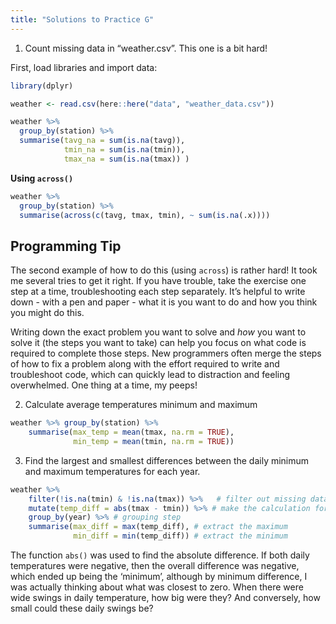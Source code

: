 ```yaml
---
title: "Solutions to Practice G"
---
```


(@) Count missing data in "weather.csv". This one is a bit hard! 

First, load libraries and import data: 

```r
library(dplyr)

weather <- read.csv(here::here("data", "weather_data.csv")) 
```


```r
weather %>%
  group_by(station) %>%
  summarise(tavg_na = sum(is.na(tavg)),
            tmin_na = sum(is.na(tmin)),
            tmax_na = sum(is.na(tmax)) )
```

**Using `across()`**

```r
weather %>%
  group_by(station) %>%
  summarise(across(c(tavg, tmax, tmin), ~ sum(is.na(.x))))
```



::: {.callout-note}
## Programming Tip

The second example of how to do this (using `across`) is rather hard! It took me several tries to get it right. If you have trouble, take the exercise one step at a time, troubleshooting each step separately. It's helpful to write down - with a pen and paper - what it is you want to do and how you think you might do this.

Writing down the exact problem you want to solve and *how* you want to solve it (the steps you want to take) can help you focus on what code is required to complete those steps. New programmers often merge the steps of how to fix a problem along with the effort required to write and troubleshoot code, which can quickly lead to distraction and feeling overwhelmed. One thing at a time, my peeps! 

:::

(@) Calculate average temperatures minimum and maximum

```r
weather %>% group_by(station) %>%
    summarise(max_temp = mean(tmax, na.rm = TRUE),
              min_temp = mean(tmin, na.rm = TRUE))
```

(@) Find the largest and smallest differences between the daily minimum and maximum temperatures for each year. 

```r
weather %>% 
    filter(!is.na(tmin) & !is.na(tmax)) %>%   # filter out missing data
    mutate(temp_diff = abs(tmax - tmin)) %>% # make the calculation for all 
    group_by(year) %>% # grouping step
    summarise(max_diff = max(temp_diff), # extract the maximum
              min_diff = min(temp_diff)) # extract the minimum
```

The function `abs()` was used to find the absolute difference. If both daily temperatures were negative, then the overall difference was negative, which ended up being the 'minimum', although by minimum difference, I was actually thinking about what was closest to zero. When there were wide swings in daily temperature, how big were they? And conversely, how small could these daily swings be? 

